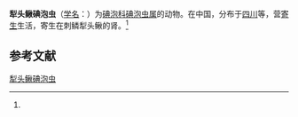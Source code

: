 {{Speciesbox
| name = 犁头鳅碘泡虫
| status = 
| status_system = 
| image = 
| genus = Myxobolus
| species = lepturichthys
| authority = (Ma, 1998)<ref name='id9550'>{{cite web| url =http://www.bioinfo.cn/db05/BjdwSpecies.php?action=view&id=9550| title =犁头鳅碘泡虫| work =《中国动物物种编目数据库》| publisher =中国科学院微生物研究所| author =中国科学院动物研究所| accessdate =2009-04-16| deadurl =yes| archiveurl =https://web.archive.org/web/20160305052031/http://www.bioinfo.cn/db05/BjdwSpecies.php?action=view&id=9550| archivedate =2016-03-05}}</ref>
}}

'''犁头鳅碘泡虫'''（[[学名|学名]]：{{lang|la|''Myxobolus lepturichthys''}}）为[[碘泡科|碘泡科]][[碘泡虫属|碘泡虫属]]的动物。在中国，分布于[[四川|四川]]等，营[[寄生|寄生]]生活，寄生在刺鳞犁头鳅的肾。<ref name='id9550'/>

== 参考文献 ==
{{reflist}}

{{Wikispecies|Myxobolus lepturichthys}}

[[Category:碘泡虫属|犁头鳅碘泡虫]]


{{Cnidarian-stub}}